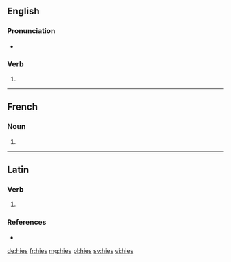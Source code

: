 {{also|HIES}}
==English==

===Pronunciation===
* {{rhymes|aɪz|lang=en}}

===Verb===
{{head|en|verb form}}

# {{en-third-person singular of|hie}}

----

==French==

===Noun===
{{head|fr|noun plural form|g=f}}

# {{plural of|hie|lang=fr}}

----

==Latin==

===Verb===
{{la-verb-form|hiēs}}

# {{inflection of|hiō||2|s|pres|actv|subj|lang=la}}

===References===
* {{R:du Cange}}

[[de:hies]]
[[fr:hies]]
[[mg:hies]]
[[pl:hies]]
[[sv:hies]]
[[vi:hies]]